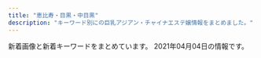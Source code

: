 ```yaml
---
title: "恵比寿・目黒・中目黒"
description: "キーワード別にの巨乳アジアン・チャイナエステ嬢情報をまとめました。"
---
```


新着画像と新着キーワードをまとめています。
2021年04月04日の情報です。

<DmmAffiliateIns />
<KeywordTable
  shops={
    [
    {
        "img_links": [
            "http://victoria.tyo.cm/images/s_staff.png",
            "http://victoria.tyo.cm/photos/sites/13/2020/01/2020012005552181.jpg",
            "http://victoria.tyo.cm/photos/sites/13/2018/12/2018122701570643.jpg",
            "http://victoria.tyo.cm/photos/sites/13/2020/01/2020012005552622.jpg",
            "http://victoria.tyo.cm/photos/sites/13/2019/07/2019070206503156.jpg",
            "http://victoria.tyo.cm/photos/sites/13/2020/02/202002030340133.jpg",
            "http://victoria.tyo.cm/photos/sites/13/2018/12/2018121502493953.jpg",
            "http://victoria.tyo.cm/photos/sites/13/2019/08/2019080607062415.jpg",
            "http://victoria.tyo.cm/photos/sites/13/2018/12/2018121502493814.jpg",
            "http://victoria.tyo.cm/photos/sites/13/2018/12/2018122904422525.jpg",
            "http://victoria.tyo.cm/photos/sites/13/2020/01/2020011104241542.jpg",
            "http://victoria.tyo.cm/photos/sites/13/2019/05/201905100639429.jpg",
            "http://victoria.tyo.cm/images/face.jpg",
            "http://victoria.tyo.cm/photos/sites/13/2019/01/2019012509505197.jpg",
            "http://victoria.tyo.cm/photos/sites/13/2019/02/2019022703022355.jpg",
            "http://victoria.tyo.cm/photos/sites/13/2021/02/2021021509575615.jpg",
            "http://victoria.tyo.cm/photos/sites/13/2019/12/2019120904521737.jpg",
            "http://victoria.tyo.cm/photos/sites/13/2019/04/2019040304024424.jpg",
            "http://victoria.tyo.cm/photos/sites/13/2019/01/2019010506292922.jpg",
            "http://victoria.tyo.cm/photos/sites/13/2019/02/2019021407162693.jpg",
            "http://victoria.tyo.cm/photos/sites/13/2019/04/2019041807165826.jpg",
            "http://victoria.tyo.cm/images/pick.jpg",
            "http://victoria.tyo.cm/photos/sites/13/2020/03/2020031904101259.jpg",
            "http://victoria.tyo.cm/photos/sites/13/2018/12/2018122701570616.jpg",
            "http://victoria.tyo.cm/images/room3.jpg",
            "http://victoria.tyo.cm/photos/sites/13/2020/01/2020011205500461.jpg",
            "http://victoria.tyo.cm/photos/sites/13/2019/01/2019012108071242.jpg",
            "http://victoria.tyo.cm/photos/sites/13/2019/10/2019100904083557.jpg",
            "http://victoria.tyo.cm/photos/sites/13/2019/12/2019120904521188.jpg",
            "http://victoria.tyo.cm/images/room2.jpg",
            "http://victoria.tyo.cm/photos/sites/13/2019/12/2019120406433710.jpg",
            "http://victoria.tyo.cm/photos/sites/13/2019/10/2019100904082968.jpg",
            "http://victoria.tyo.cm/photos/sites/13/2020/02/2020020104570910.jpg",
            "http://victoria.tyo.cm/photos/sites/13/2019/01/2019011103510521.jpg",
            "http://victoria.tyo.cm/images/room4.jpg",
            "http://victoria.tyo.cm/photos/sites/13/2019/12/2019120106181894.jpg",
            "http://victoria.tyo.cm/photos/sites/13/2019/10/2019101403232834.jpg",
            "http://victoria.tyo.cm/photos/sites/13/2019/01/2019010506293526.jpg",
            "http://victoria.tyo.cm/images/news.jpg",
            "http://victoria.tyo.cm/images/top.jpg",
            "http://victoria.tyo.cm/photos/sites/13/2018/12/2018121502493847.jpg",
            "http://victoria.tyo.cm/photos/sites/13/2019/02/2019021206543056.jpg",
            "http://victoria.tyo.cm/photos/sites/13/2018/12/2018121502493879.jpg",
            "http://victoria.tyo.cm/photos/sites/13/2019/01/2019012509534353.jpg",
            "http://victoria.tyo.cm/photos/sites/13/2018/12/2018122904411765.jpg",
            "http://victoria.tyo.cm/photos/sites/13/2019/06/2019061005275095.jpg",
            "http://victoria.tyo.cm/photos/sites/13/2020/02/2020021307433041.jpg",
            "http://victoria.tyo.cm/images/mobile.jpg",
            "https://www.a-side.com/ad/koko/include/banner/koko_125x125.png",
            "http://victoria.tyo.cm/photos/sites/13/2020/10/2020100803550565.jpg",
            "http://victoria.tyo.cm/images/room1.jpg"
        ],
        "url": "http://victoria.tyo.cm/",
        "station": "JR\u76ee\u9ed2\u99c5\u6771\u53e3",
        "name": "Victoria\u30fb\u30d3\u30af\u30c8\u30ea\u30a2",
        "keywords": {
            "F": 1,
            "82": 1,
            "C": 7,
            "86": 10,
            "83": 8,
            "87": 4,
            "G": 1,
            "93": 1,
            "85": 8,
            "89": 1,
            "E": 3,
            "D": 21
        }
    },
    {
        "keywords": {},
        "name": "RelaCute \u30ea\u30e9\u30ad\u30e5\u30fc\u30c8",
        "station": "JR\u76ee\u9ed2\u99c5\u6771\u53e3",
        "img_links": [],
        "url": "http://relacute.tyo.cm/"
    },
    {
        "url": "http://bimajo-massage.work/",
        "img_links": [
            "http://bimajo-massage.work/sp/img/p-7.jpg",
            "http://bimajo-massage.work/img/acc1.jpg",
            "http://bimajo-massage.work/img/bottom.png",
            "http://bimajo-massage.work/sp/img/acc1.jpg",
            "http://bimajo-massage.work/img/body-.png",
            "http://bimajo-massage.work/img/pic.png",
            "http://bimajo-massage.work/sp/img/cam.jpg",
            "http://bimajo-massage.work/img/st1.jpg",
            "http://bimajo-massage.work/img/xmas.png",
            "http://bimajo-massage.work/sp/img/p-5.jpg",
            "http://bimajo-massage.work/img/sta6.jpg",
            "http://bimajo-massage.work/sp/img/st6.jpg",
            "http://bimajo-massage.work/sp/img/t-t.jpg",
            "http://bimajo-massage.work/sp/img/st1.jpg",
            "http://bimajo-massage.work/sp/img/pic.jpg",
            "http://bimajo-massage.work/img/mo.png",
            "http://bimajo-massage.work/img/sta7.jpg",
            "http://bimajo-massage.work/sp/img/tel.jpg",
            "http://bimajo-massage.work/sp/img/t-s.jpg",
            "http://bimajo-massage.work/img/sta5.jpg",
            "http://bimajo-massage.work/sp/img/p-6.jpg",
            "http://bimajo-massage.work/sp/img/t-a.jpg",
            "http://bimajo-massage.work/img/sta1.jpg",
            "http://bimajo-massage.work/sp/img/pc.jpg",
            "http://bimajo-massage.work/img/st7.jpg",
            "http://bimajo-massage.work/sp/img/sys.jpg",
            "http://bimajo-massage.work/sp/img/time.jpg",
            "http://bimajo-massage.work/sp/img/acc2.jpg",
            "http://bimajo-massage.work/img/st6.jpg",
            "http://bimajo-massage.work/sp/img/info.jpg",
            "http://bimajo-massage.work/img/st5.jpg",
            "http://bimajo-massage.work/img/acc2.jpg",
            "http://bimajo-massage.work/sp/img/t-r.jpg",
            "http://bimajo-massage.work/sp/img/t-o.jpg",
            "http://bimajo-massage.work/sp/img/st7.jpg",
            "http://bimajo-massage.work/sp/img/add.jpg",
            "http://bimajo-massage.work/sp/img/st5.jpg",
            "http://bimajo-massage.work/sp/img/botton.jpg",
            "http://bimajo-massage.work/sp/img/tit.jpg"
        ],
        "name": "\u7f8e\u9b54\u5973",
        "station": "JR\u6075\u6bd4\u5bff\u99c5\u897f\u53e3",
        "keywords": {
            "D": 24,
            "C": 13,
            "85": 13,
            "87": 12,
            "88": 2,
            "E": 2,
            "86": 12
        }
    },
    {
        "station": "JR\u76ee\u9ed2\u99c5\u6771\u53e3",
        "name": "\u307f\u3086\u304d",
        "url": "http://iyashi-kokoro.info/",
        "img_links": [
            "http://iyashi-kokoro.info/i/img/st42.jpg",
            "http://iyashi-kokoro.info/img/st53.jpg",
            "http://iyashi-kokoro.info/i/img/st54.jpg",
            "http://iyashi-kokoro.info/i/img/st29.jpg",
            "http://iyashi-kokoro.info/i/img/r5.jpg",
            "http://iyashi-kokoro.info/i/img/st56.jpg",
            "http://iyashi-kokoro.info/i/img/s3.jpg",
            "http://iyashi-kokoro.info/i/img/s2.jpg",
            "http://iyashi-kokoro.info/i/img/s4.jpg",
            "http://iyashi-kokoro.info/i/img/st41.jpg",
            "http://iyashi-kokoro.info/i/img/st63.jpg",
            "http://iyashi-kokoro.info/img/st52.jpg",
            "http://iyashi-kokoro.info/i/img/r2.jpg",
            "http://iyashi-kokoro.info/img/s59.jpg",
            "http://iyashi-kokoro.info/img/st63.jpg",
            "http://iyashi-kokoro.info/img/st40.jpg",
            "http://iyashi-kokoro.info/img/st55.jpg",
            "http://iyashi-kokoro.info/img/st61.jpg",
            "http://iyashi-kokoro.info/i/img/st20.jpg",
            "http://iyashi-kokoro.info/img/st20.jpg",
            "http://iyashi-kokoro.info/img/st54.jpg",
            "http://iyashi-kokoro.info/img/st50.jpg",
            "http://iyashi-kokoro.info/img/st43.jpg",
            "http://iyashi-kokoro.info/i/img/s1.jpg",
            "http://iyashi-kokoro.info/img/s62.jpg",
            "http://iyashi-kokoro.info/i/img/st64.jpg",
            "http://iyashi-kokoro.info/img/st65.jpg",
            "http://iyashi-kokoro.info/img/s56.jpg",
            "http://iyashi-kokoro.info/i/img/st40.jpg",
            "http://iyashi-kokoro.info/i/img/st52.jpg",
            "http://iyashi-kokoro.info/img/s64.jpg",
            "http://iyashi-kokoro.info/img/st32.jpg",
            "http://iyashi-kokoro.info/i/img/st60.jpg",
            "http://iyashi-kokoro.info/i/img/st62.jpg",
            "http://iyashi-kokoro.info/img/st60.jpg",
            "http://iyashi-kokoro.info/img/s63.jpg",
            "http://iyashi-kokoro.info/i/img/st43.jpg",
            "http://iyashi-kokoro.info/i/img/r4.jpg",
            "http://iyashi-kokoro.info/img/s58.jpg",
            "http://iyashi-kokoro.info/img/st57.jpg",
            "http://iyashi-kokoro.info/i/img/st58.jpg",
            "http://iyashi-kokoro.info/img/st51.jpg",
            "http://iyashi-kokoro.info/img/st29.jpg",
            "http://iyashi-kokoro.info/img/s18.jpg",
            "http://iyashi-kokoro.info/img/cam.jpg",
            "http://iyashi-kokoro.info/img/fla.jpg",
            "http://iyashi-kokoro.info/img/st49.jpg",
            "http://iyashi-kokoro.info/img/st46.jpg",
            "http://iyashi-kokoro.info/i/img/st39.jpg",
            "http://iyashi-kokoro.info/img/s61.jpg",
            "http://iyashi-kokoro.info/i/img/r1.jpg",
            "http://iyashi-kokoro.info/i/img/st55.jpg",
            "http://iyashi-kokoro.info/img/st56.jpg",
            "http://iyashi-kokoro.info/img/st58.jpg",
            "http://iyashi-kokoro.info/i/img/r3.jpg",
            "http://iyashi-kokoro.info/img/s57.jpg",
            "http://iyashi-kokoro.info/img/st62.jpg",
            "http://iyashi-kokoro.info/img/s60.jpg",
            "http://iyashi-kokoro.info/img/s54.jpg",
            "http://iyashi-kokoro.info/i/img/st49.jpg",
            "http://iyashi-kokoro.info/i/img/st53.jpg",
            "http://iyashi-kokoro.info/i/img/st61.jpg",
            "http://iyashi-kokoro.info/img/st64.jpg",
            "http://iyashi-kokoro.info/img/mo.png",
            "http://iyashi-kokoro.info/img/st44.jpg",
            "http://iyashi-kokoro.info/i/img/st50.jpg",
            "http://iyashi-kokoro.info/img/s55.jpg",
            "http://iyashi-kokoro.info/img/s65.jpg",
            "http://iyashi-kokoro.info/i/img/st51.jpg",
            "http://iyashi-kokoro.info/i/img/r6.jpg",
            "http://iyashi-kokoro.info/img/st39.jpg",
            "http://iyashi-kokoro.info/img/st59.jpg",
            "http://iyashi-kokoro.info/i/img/st44.jpg",
            "http://iyashi-kokoro.info/img/st41.jpg",
            "http://iyashi-kokoro.info/img/botton.jpg",
            "http://iyashi-kokoro.info/i/img/st32.jpg",
            "http://iyashi-kokoro.info/i/img/st59.jpg",
            "http://iyashi-kokoro.info/img/st42.jpg",
            "http://iyashi-kokoro.info/i/img/st57.jpg",
            "http://iyashi-kokoro.info/i/img/st65.jpg"
        ],
        "keywords": {
            "E": 13,
            "88": 7,
            "87": 3,
            "85": 5,
            "D": 40,
            "86": 38,
            "C": 7
        }
    },
    {
        "station": "JR\u6075\u6bd4\u5bff\u99c5\u897f\u53e3",
        "url": "http://www.ourstarts.site/",
        "name": "\u30cb\u30e3\u30fc\u30cb\u30e3\u30fc",
        "keywords": {},
        "img_links": [
            "http://www.ourstarts.site/uploads/200729/1-200H9140K5J4.jpg",
            "http://www.ourstarts.site/templets/default/picture/head_tell.png",
            "http://www.ourstarts.site/uploads/180917/1-1P91G6122J28.jpg",
            "http://www.ourstarts.site/templets/default/picture/timg (1).png",
            "http://www.ourstarts.site/templets/default/picture/tel_contact.png",
            "http://www.ourstarts.site/uploads/allimg/200729/1-200H9141912.jpg",
            "http://www.ourstarts.site/uploads/allimg/200729/1-200H9141213.jpg",
            "http://www.ourstarts.site/templets/default/picture/news.png",
            "http://www.ourstarts.site/templets/default/picture/close.png",
            "http://www.ourstarts.site/uploads/200729/1-200H9140Q13E.jpg",
            "http://www.ourstarts.site/templets/default/images/t1.jpg",
            "http://www.ourstarts.site/templets/default/picture/foot_tel.png",
            "http://www.ourstarts.site/templets/default/images/t3.jpg",
            "http://www.ourstarts.site/uploads/200729/1-200H9141612609.jpg",
            "http://www.ourstarts.site/uploads/allimg/200729/1-200H9141229.jpg",
            "http://www.ourstarts.site/templets/default/images/t2.jpg",
            "http://www.ourstarts.site/templets/default/picture/staff.png",
            "http://www.ourstarts.site/templets/default/picture/right.png"
        ]
    },
    {
        "url": "http://with-you.tyo.cm",
        "station": "JR\u76ee\u9ed2\u99c5\u6771\u53e3",
        "img_links": [
            "http://with-you.tyo.cm/photos/sites/6/2020/03/2020032714573892.jpg",
            "http://with-you.tyo.cm/photos/sites/6/2019/12/2019121017051599.jpg",
            "http://with-you.tyo.cm/photos/sites/6/2019/11/2019112517121980.jpg",
            "http://with-you.tyo.cm/photos/sites/6/2019/02/2019021816145119.jpg",
            "http://with-you.tyo.cm/photos/sites/6/2019/02/2019021818395644.jpg",
            "http://with-you.tyo.cm/photos/sites/6/2019/11/2019112916080552.jpg",
            "http://with-you.tyo.cm/images/s_recuit.jpg",
            "http://with-you.tyo.cm/photos/sites/6/2019/11/2019110806175615.jpg",
            "http://with-you.tyo.cm/photos/sites/6/2019/12/2019121017051597.jpg",
            "http://with-you.tyo.cm/photos/sites/6/2019/02/2019021818404723.jpg",
            "http://with-you.tyo.cm/photos/sites/6/2020/06/2020061515324852.jpg",
            "http://with-you.tyo.cm/photos/sites/6/2019/12/2019121914290846.jpg",
            "http://with-you.tyo.cm/photos/sites/6/2019/11/2019111915264240.jpg",
            "http://with-you.tyo.cm/images/s_news.jpg",
            "http://with-you.tyo.cm/images/s_link.jpg",
            "http://with-you.tyo.cm/photos/sites/6/2020/06/2020061515330329.jpg",
            "http://with-you.tyo.cm/photos/sites/6/2019/06/2019060510455732.jpg",
            "http://with-you.tyo.cm/photos/sites/6/2019/11/2019112916075813.jpg",
            "http://with-you.tyo.cm/photos/sites/6/2019/10/2019102716505281.jpg",
            "http://with-you.tyo.cm/photos/sites/6/2019/12/2019121914290210.jpg",
            "http://with-you.tyo.cm/photos/sites/6/2019/03/2019030615474648.jpg",
            "http://with-you.tyo.cm/photos/sites/6/2019/11/2019111915264046.jpg",
            "http://with-you.tyo.cm/photos/sites/6/2019/11/2019112214502832.jpg",
            "http://with-you.tyo.cm/photos/sites/6/2019/11/2019110108001772.jpg",
            "http://with-you.tyo.cm/photos/sites/6/2019/11/2019110107572662.jpg",
            "http://with-you.tyo.cm/photos/sites/6/2020/03/2020032714542799.jpg",
            "http://with-you.tyo.cm/photos/sites/6/2019/11/2019112916075124.jpg",
            "http://with-you.tyo.cm/photos/sites/6/2019/10/2019102716505124.jpg",
            "http://with-you.tyo.cm/images/top.png",
            "http://with-you.tyo.cm/photos/sites/6/2019/11/2019110108002447.jpg",
            "http://with-you.tyo.cm/photos/sites/6/2019/11/2019110107573374.jpg",
            "http://with-you.tyo.cm/photos/sites/6/2019/11/2019112517122617.jpg",
            "http://with-you.tyo.cm/images/s_staff.jpg",
            "http://with-you.tyo.cm/photos/sites/6/2020/09/2020092511214697.jpg",
            "http://with-you.tyo.cm/images/s_pick.jpg",
            "http://with-you.tyo.cm/photos/sites/6/2019/11/2019110606012817.jpg",
            "http://with-you.tyo.cm/photos/sites/6/2019/11/2019112214503286.jpg",
            "http://with-you.tyo.cm/photos/sites/6/2019/02/2019021816155116.jpg",
            "http://with-you.tyo.cm/photos/sites/6/2021/02/2021022216380216.jpg",
            "http://with-you.tyo.cm/photos/sites/6/2019/11/2019110806175734.jpg"
        ],
        "name": "With you\u30fb\u30a6\u30a3\u30ba\u30e6\u30fc",
        "keywords": {
            "C": 35,
            "D": 19
        }
    },
    {
        "url": "http://kintsuki.este88.com/",
        "name": "\u91d1\u306e\u6708",
        "keywords": {},
        "station": "JR\u76ee\u9ed2\u99c5\u6771\u53e3",
        "img_links": [
            "http://kintsuki.este88.com/gals/kaori1.jpg",
            "http://kintsuki.este88.com/gals/momo1.jpg",
            "http://kintsuki.este88.com/gals/yuyu1.jpg",
            "http://kintsuki.este88.com/gals/koyuki1.jpg",
            "http://kintsuki.este88.com/gals/rei1.jpg",
            "http://kintsuki.este88.com/images/r01.jpg",
            "http://kintsuki.este88.com/images/r02.jpg",
            "http://kintsuki.este88.com/images/ph1.jpg",
            "http://kintsuki.este88.com/gals/kana1.jpg",
            "http://kintsuki.este88.com/gals/kixyoko1.jpg",
            "http://kintsuki.este88.com/images/r04.jpg",
            "http://kintsuki.este88.com/gals/mika1.jpg",
            "http://kintsuki.este88.com/gals/rina1.jpg"
        ]
    },
    {
        "url": "http://angel.jpn.cm/",
        "keywords": {
            "90": 1,
            "84": 3,
            "87": 2,
            "D": 27,
            "86": 8,
            "C": 41,
            "E": 4,
            "89": 2,
            "88": 4,
            "85": 6
        },
        "station": "JR\u76ee\u9ed2\u99c5\u6771\u53e3",
        "name": "Angel-\u30a8\u30f3\u30b8\u30a7\u30eb-",
        "img_links": [
            "http://angel.jpn.cm/photos/sites/3/2016/10/staff01a.jpg",
            "http://angel.jpn.cm/images/room7.jpg",
            "http://angel.jpn.cm/photos/sites/3/2016/08/staff2.jpg",
            "http://angel.jpn.cm/photos/sites/3/2017/11/2017112010234266.jpg",
            "http://angel.jpn.cm/photos/sites/3/2017/12/201712270537317.jpg",
            "http://angel.jpn.cm/photos/sites/3/2019/10/2019100910242499.jpg",
            "http://angel.jpn.cm/photos/sites/3/2016/08/staff39.jpg",
            "http://angel.jpn.cm/images/girl-z1.jpg",
            "http://angel.jpn.cm/photos/sites/3/2016/08/staff11.jpg",
            "http://angel.jpn.cm/photos/sites/3/2019/12/2019122718552413.jpg",
            "http://angel.jpn.cm/photos/sites/3/2017/03/2.jpg",
            "http://angel.jpn.cm/photos/sites/3/2020/06/2020061515170635.jpg",
            "http://angel.jpn.cm/images/nbj3.jpg",
            "http://angel.jpn.cm/photos/sites/3/2016/08/staff14a.jpg",
            "http://angel.jpn.cm/photos/sites/3/2016/10/staff41.jpg",
            "http://angel.jpn.cm/photos/sites/3/2016/08/staff3.jpg",
            "http://angel.jpn.cm/photos/sites/3/2020/09/2020092511154515.jpg",
            "http://angel.jpn.cm/photos/sites/3/2016/08/staff37.jpg",
            "http://angel.jpn.cm/photos/sites/3/2016/09/staff40a.jpg",
            "http://angel.jpn.cm/photos/sites/3/2016/08/staff22.jpg",
            "http://angel.jpn.cm/images/girl-z2.jpg",
            "http://angel.jpn.cm/photos/sites/3/2017/11/201711280608539.jpg",
            "http://angel.jpn.cm/photos/sites/3/2016/08/staff28.jpg",
            "http://angel.jpn.cm/images/room1.jpg",
            "http://angel.jpn.cm/photos/sites/3/2016/08/staff4.jpg",
            "http://angel.jpn.cm/photos/sites/3/2018/06/2018062105525655.jpg",
            "http://angel.jpn.cm/images/mobile.jpg",
            "http://angel.jpn.cm/images/top02.jpg",
            "http://angel.jpn.cm/photos/sites/3/2016/08/staff35.jpg",
            "http://angel.jpn.cm/photos/sites/3/2019/12/2019122718552430.jpg",
            "http://angel.jpn.cm/photos/sites/3/2016/08/staff29.jpg",
            "http://angel.jpn.cm/photos/sites/3/2021/02/2021022516024747.jpg",
            "http://angel.jpn.cm/photos/sites/3/2016/08/staff21.jpg",
            "http://cdn.dino-es.com/images/logo/150x40DinoEs.png",
            "http://angel.jpn.cm/images/room6.jpg",
            "http://angel.jpn.cm/photos/sites/3/2017/04/1.jpg",
            "http://angel.jpn.cm/photos/sites/3/2019/06/201906051042276.jpg",
            "http://angel.jpn.cm/photos/sites/3/2016/08/staff14.jpg",
            "http://angel.jpn.cm/photos/sites/3/2016/08/staff8.jpg",
            "http://angel.jpn.cm/photos/sites/3/2018/09/2018091001155585.jpg",
            "http://angel.jpn.cm/photos/sites/3/2016/09/staff40.jpg",
            "http://angel.jpn.cm/photos/sites/3/2019/06/2019060510404179.jpg",
            "http://angel.jpn.cm/photos/sites/3/2016/08/staff7a.jpg",
            "http://angel.jpn.cm/photos/sites/3/2016/08/staff38.jpg",
            "http://angel.jpn.cm/images/s_link.png",
            "http://angel.jpn.cm/images/info.jpg",
            "http://angel.jpn.cm/photos/sites/3/2017/05/8.jpg",
            "http://angel.jpn.cm/images/room4.jpg",
            "http://angel.jpn.cm/photos/sites/3/2016/08/staff5.jpg",
            "http://angel.jpn.cm/photos/sites/3/2019/07/2019071213431954.jpg",
            "http://angel.jpn.cm/photos/sites/3/2016/08/staff22a.jpg",
            "http://angel.jpn.cm/photos/sites/3/2016/08/staff25.jpg",
            "http://angel.jpn.cm/images/s_mobile.png",
            "http://angel.jpn.cm/photos/sites/3/2016/08/staff21a.jpg",
            "http://angel.jpn.cm/photos/sites/3/2019/11/201911181407260.jpg",
            "http://angel.jpn.cm/photos/sites/3/2016/08/staff3a.jpg",
            "http://angel.jpn.cm/photos/sites/3/2016/08/staff2a.jpg",
            "http://angel.jpn.cm/photos/sites/3/2018/06/2018061505064271.jpg",
            "http://angel.jpn.cm/photos/sites/3/2016/08/staff5a.jpg",
            "http://angel.jpn.cm/images/room3.jpg",
            "http://angel.jpn.cm/photos/sites/3/2017/01/1.jpg",
            "http://angel.jpn.cm/photos/sites/3/2021/02/2021021714005240.jpg",
            "http://angel.jpn.cm/photos/sites/3/2016/09/72670992207769698.jpg",
            "http://angel.jpn.cm/photos/sites/3/2016/08/staff7.jpg",
            "http://angel.jpn.cm/images/s_pick.png",
            "http://angel.jpn.cm/images/top01.jpg",
            "http://angel.jpn.cm/photos/sites/3/2019/12/2019122718552333.jpg",
            "http://angel.jpn.cm/photos/sites/3/2018/06/2018061601280885.jpg",
            "http://angel.jpn.cm/photos/sites/3/2016/08/staff24.jpg",
            "http://angel.jpn.cm/photos/sites/3/2016/08/staff25a.jpg",
            "http://angel.jpn.cm/photos/sites/3/2016/08/staff36g.jpg",
            "http://angel.jpn.cm/photos/sites/3/2018/06/2018061505064251.jpg",
            "http://angel.jpn.cm/photos/sites/3/2016/10/staff01.jpg",
            "http://angel.jpn.cm/photos/sites/3/2016/08/staff29a.jpg",
            "http://angel.jpn.cm/images/s_staff.png",
            "http://angel.jpn.cm/images/room5.jpg",
            "http://angel.jpn.cm/photos/sites/3/2019/07/2019071016030711.jpg",
            "http://angel.jpn.cm/photos/sites/3/2019/11/2019111814073465.jpg",
            "http://angel.jpn.cm/photos/sites/3/2016/08/staff8a.jpg",
            "http://angel.jpn.cm/photos/sites/3/2018/11/201811011331167.jpg",
            "http://angel.jpn.cm/photos/sites/3/2016/08/staff23.jpg",
            "http://angel.jpn.cm/photos/sites/3/2016/08/staff28a.jpg",
            "http://angel.jpn.cm/images/s_news.png",
            "http://angel.jpn.cm/images/room2.jpg"
        ]
    },
    {
        "keywords": {
            "C": 45,
            "83": 7,
            "88": 9,
            "86": 28,
            "E": 27,
            "85": 28,
            "D": 75,
            "87": 31,
            "84": 3
        },
        "station": "\u4e2d\u76ee\u9ed2\u99c5\u5357\u6539\u672d\u897f\u53e3",
        "img_links": [
            "http://kaizokusen.jpn.mn/photos/sites/31/2019/06/2019060402255852.jpg",
            "http://kaizokusen.jpn.mn/photos/sites/31/2019/05/2019051702252726.jpg",
            "http://kaizokusen.jpn.mn/photos/sites/31/2019/06/2019060402255271.jpg",
            "http://kaizokusen.jpn.mn/photos/sites/31/2019/11/2019112102290816.jpg",
            "http://kaizokusen.jpn.mn/photos/sites/31/2019/03/2019032710574970.jpg",
            "http://kaizokusen.jpn.mn/images/end.png",
            "http://kaizokusen.jpn.mn/photos/sites/31/2020/06/2020061302013959.jpg",
            "http://kaizokusen.jpn.mn/images/s_news.jpg",
            "http://kaizokusen.jpn.mn/photos/sites/31/2020/03/2020030801205388.jpg",
            "http://kaizokusen.jpn.mn/photos/sites/31/2019/12/201912200917482.jpg",
            "http://kaizokusen.jpn.mn/images/s_contact.jpg",
            "http://kaizokusen.jpn.mn/images/news_bj1.jpg",
            "http://kaizokusen.jpn.mn/photos/sites/31/2019/11/2019111410352979.jpg",
            "http://kaizokusen.jpn.mn/photos/sites/31/2018/12/2018122706404758.jpg",
            "http://kaizokusen.jpn.mn/photos/sites/31/2020/12/2020120801390122.jpg",
            "http://kaizokusen.jpn.mn/photos/sites/31/2020/06/2020062208015349.jpg",
            "http://kaizokusen.jpn.mn/photos/sites/31/2019/12/2019121904244431.jpg",
            "http://kaizokusen.jpn.mn/photos/sites/31/2020/06/2020060409294464.jpg",
            "http://kaizokusen.jpn.mn/photos/sites/31/2019/09/2019092905302643.jpg",
            "http://kaizokusen.jpn.mn/photos/sites/31/2020/02/2020022107354732.jpg",
            "http://kaizokusen.jpn.mn/photos/sites/31/2019/12/2019122806012497.jpg",
            "http://kaizokusen.jpn.mn/images/s_staff.png",
            "http://kaizokusen.jpn.mn/images/news_bj3.jpg",
            "http://kaizokusen.jpn.mn/images/mobile.jpg",
            "http://kaizokusen.jpn.mn/photos/sites/31/2019/06/2019061406003081.jpg",
            "http://kaizokusen.jpn.mn/photos/sites/31/2020/03/2020031402334084.jpg",
            "http://kaizokusen.jpn.mn/photos/sites/31/2019/01/2019012803255272.jpg",
            "http://kaizokusen.jpn.mn/photos/sites/31/2020/11/2020112103070699.jpg",
            "http://kaizokusen.jpn.mn/photos/sites/31/2019/01/2019010309225534.jpg",
            "http://kaizokusen.jpn.mn/photos/sites/31/2019/03/2019032601332117.jpg",
            "http://kaizokusen.jpn.mn/photos/sites/31/2020/02/202002070127147.jpg",
            "http://kaizokusen.jpn.mn/images/s_pick.png",
            "http://kaizokusen.jpn.mn/photos/sites/31/2020/08/2020080301195061.jpg",
            "http://kaizokusen.jpn.mn/images/headline.jpg",
            "http://kaizokusen.jpn.mn/photos/sites/31/2021/03/202103220145503.jpg",
            "http://kaizokusen.jpn.mn/photos/sites/31/2020/05/2020051510144982.jpg",
            "http://kaizokusen.jpn.mn/photos/sites/31/2019/01/201901130238317.jpg",
            "http://kaizokusen.jpn.mn/photos/sites/31/2020/04/2020042207290081.jpg",
            "http://kaizokusen.jpn.mn/photos/sites/31/2020/01/2020010602051995.jpg",
            "http://kaizokusen.jpn.mn/photos/sites/31/2020/08/2020082411195272.jpg",
            "http://kaizokusen.jpn.mn/photos/sites/31/2019/11/2019111401215721.jpg",
            "http://kaizokusen.jpn.mn/photos/sites/31/2019/09/2019091102140786.jpg",
            "http://kaizokusen.jpn.mn/images/news03.jpg",
            "http://kaizokusen.jpn.mn/images/top.jpg",
            "http://kaizokusen.jpn.mn/images/news04.jpg",
            "http://kaizokusen.jpn.mn/photos/sites/31/2020/01/2020011609085443.jpg",
            "http://kaizokusen.jpn.mn/photos/sites/31/2019/02/2019021410470448.jpg",
            "http://kaizokusen.jpn.mn/photos/sites/31/2018/12/2018121710580889.jpg",
            "http://kaizokusen.jpn.mn/photos/sites/31/2020/06/2020061305220545.jpg",
            "http://kaizokusen.jpn.mn/photos/sites/31/2019/04/2019040301572848.jpg",
            "http://kaizokusen.jpn.mn/images/s_link.png",
            "http://kaizokusen.jpn.mn/photos/sites/31/2019/02/2019022801560094.jpg",
            "http://kaizokusen.jpn.mn/photos/sites/31/2018/07/2018070912312985.jpg"
        ],
        "url": "http://kaizokusen.jpn.mn/",
        "name": "\u6d77\u8cca\u8239"
    },
    {
        "url": "http://nakamegurofun.com/",
        "station": "\u4e2d\u76ee\u9ed2\u99c5\u897f\u53e3",
        "keywords": {
            "D": 5,
            "87": 4,
            "88": 1,
            "C": 1,
            "85": 1
        },
        "name": "Flower \uff5e\u30d5\u30e9\u30ef\u30fc\uff5e",
        "img_links": [
            "http://nakamegurofun.com/images/shop/shop02.jpg",
            "http://nakamegurofun.com/files/0024f22.jpg",
            "http://nakamegurofun.com/files/007-030964.jpg",
            "http://nakamegurofun.com/images/zi_staff.png",
            "http://nakamegurofun.com/files/002-020964.jpg",
            "http://nakamegurofun.com/files/005-030964.jpg",
            "http://nakamegurofun.com/images/shop/shop01.jpg",
            "http://nakamegurofun.com/files/0034f22.jpg",
            "http://nakamegurofun.com/images/main_bottom.png",
            "http://nakamegurofun.com/files/008-020964.jpg",
            "http://nakamegurofun.com/images/main_top.png",
            "http://nakamegurofun.com/files/0030964.jpg",
            "http://nakamegurofun.com/files/0020964.jpg",
            "http://nakamegurofun.com/files/0070964.jpg",
            "http://nakamegurofun.com/files/007fa9d.jpg",
            "http://nakamegurofun.com/images/tel.png",
            "http://nakamegurofun.com/images/s5.jpg",
            "http://nakamegurofun.com/images/xian.png",
            "http://nakamegurofun.com/files/005-020964.jpg",
            "http://nakamegurofun.com/files/0074f22.jpg",
            "http://nakamegurofun.com/files/0084f22.jpg",
            "http://nakamegurofun.com/files/008fa9d.jpg",
            "http://nakamegurofun.com/files/006fa9d.jpg",
            "http://nakamegurofun.com/images/shop/shop03.jpg",
            "http://nakamegurofun.com/images/s4.jpg",
            "http://nakamegurofun.com/files/007-020964.jpg",
            "http://nakamegurofun.com/images/s1.jpg",
            "http://nakamegurofun.com/files/0080964.jpg",
            "http://nakamegurofun.com/files/002fa9d.jpg",
            "http://nakamegurofun.com/files/0054f22.jpg",
            "http://nakamegurofun.com/files/0060964.jpg",
            "http://nakamegurofun.com/images/infotiao1.jpg",
            "http://nakamegurofun.com/files/0064f22.jpg",
            "http://nakamegurofun.com/files/008-030964.jpg",
            "http://nakamegurofun.com/files/003-020964.jpg",
            "http://nakamegurofun.com/files/002-030964.jpg",
            "http://nakamegurofun.com/files/005fa9d.jpg",
            "http://nakamegurofun.com/images/s3.jpg",
            "http://nakamegurofun.com/images/shop/shop04.jpg",
            "http://nakamegurofun.com/files/006-030964.jpg",
            "http://nakamegurofun.com/files/003-030964.jpg",
            "http://nakamegurofun.com/files/003fa9d.jpg",
            "http://nakamegurofun.com/images/s2.jpg",
            "http://nakamegurofun.com/images/zi_massage.png",
            "http://nakamegurofun.com/files/006-020964.jpg",
            "http://nakamegurofun.com/files/0050964.jpg",
            "http://nakamegurofun.com/images/service91a6.png"
        ]
    },
    {
        "img_links": [
            "http://hi-msg.com/tonton/images/qr.jpg",
            "http://hi-msg.com/tonton/images/staff_images/st3.jpg",
            "http://hi-msg.com/tonton/images/r2.jpg",
            "http://hi-msg.com/tonton/images/slider/slide3s.png",
            "http://hi-msg.com/tonton/images/staff_images/st1.jpg",
            "http://hi-msg.com/tonton/images/an_4_01.jpg",
            "http://hi-msg.com/tonton/images/an_3_02.jpg",
            "http://hi-msg.com/tonton/images/an_3_01.jpg",
            "http://hi-msg.com/tonton/images/index_01.jpg",
            "http://hi-msg.com/tonton/images/staff_images/st2.jpg",
            "http://hi-msg.com/tonton/images/an_6_02.jpg",
            "http://hi-msg.com/tonton/images/eve1.png",
            "http://hi-msg.com/tonton/images/an_5_02.jpg",
            "http://hi-msg.com/tonton/images/slider/slide2.png",
            "http://hi-msg.com/tonton/images/index-2.jpg",
            "http://hi-msg.com/tonton/images/an_4_02.jpg",
            "http://hi-msg.com/tonton/images/staff_images/st4.jpg",
            "http://hi-msg.com/tonton/images/an_5_01.jpg",
            "http://hi-msg.com/tonton/images/staff_images/st5.jpg",
            "http://hi-msg.com/tonton/images/index-1.jpg",
            "http://hi-msg.com/tonton/images/slider/slide1s.png",
            "http://hi-msg.com/tonton/images/an_2_01.jpg",
            "http://hi-msg.com/tonton/images/an_1_02.jpg",
            "http://hi-msg.com/tonton/images/r4.jpg",
            "http://hi-msg.com/tonton/images/an_2_02.jpg",
            "http://hi-msg.com/tonton/images/an_1_01.jpg",
            "http://hi-msg.com/tonton/images/fbb.jpg",
            "http://hi-msg.com/tonton/images/r1.jpg",
            "http://hi-msg.com/tonton/images/slider/slide1.png",
            "http://hi-msg.com/tonton/images/slider/slide3.png",
            "http://hi-msg.com/tonton/images/slider/slide2s.png",
            "http://hi-msg.com/tonton/images/sys1.jpg",
            "http://hi-msg.com/tonton/images/staff_images/sl.png",
            "http://hi-msg.com/tonton/images/r3.jpg",
            "http://hi-msg.com/tonton/images/an_6_01.jpg"
        ],
        "name": "\u30c8\u30f3\u30c8\u30f3",
        "station": "JR\u6075\u6bd4\u5bff\u99c5\u897f\u53e3",
        "keywords": {
            "D": 19,
            "E": 5,
            "86": 17,
            "83": 7,
            "85": 7,
            "C": 7
        },
        "url": "http://hi-msg.com/tonton/"
    },
    {
        "keywords": {
            "C": 4,
            "84": 1,
            "83": 2,
            "86": 11,
            "87": 6,
            "E": 3,
            "D": 25,
            "F": 1,
            "88": 4,
            "85": 8
        },
        "img_links": [
            "http://onlyone.tyo.cm/photos/sites/5/2019/01/2019011814353078.jpg",
            "http://onlyone.tyo.cm/photos/sites/5/2020/01/2020011413500417.jpg",
            "http://onlyone.tyo.cm/photos/sites/5/2018/08/2018082407542866.jpg",
            "http://onlyone.tyo.cm/photos/sites/5/2018/08/2018080308152252.jpg",
            "http://onlyone.tyo.cm/images/room2.jpg",
            "http://onlyone.tyo.cm/photos/sites/5/2018/06/2018062904050630.jpg",
            "http://onlyone.tyo.cm/photos/sites/5/2019/02/2019022310334774.jpg",
            "http://onlyone.tyo.cm/photos/sites/5/2018/11/2018112110301745.jpg",
            "http://onlyone.tyo.cm/photos/sites/5/2019/11/2019110105152849.jpg",
            "http://onlyone.tyo.cm/photos/sites/5/2019/03/2019030418403098.jpg",
            "http://onlyone.tyo.cm/photos/sites/5/2019/11/2019110105153240.jpg",
            "http://onlyone.tyo.cm/photos/sites/5/2018/10/201810181432433.jpg",
            "http://onlyone.tyo.cm/images/room1.jpg",
            "http://onlyone.tyo.cm/photos/sites/5/2020/03/2020031716151746.jpg",
            "http://onlyone.tyo.cm/photos/sites/5/2019/02/2019022310345266.jpg",
            "http://onlyone.tyo.cm/photos/sites/5/2020/09/2020092510523723.jpg",
            "http://onlyone.tyo.cm/photos/sites/5/2020/09/2020092510523998.jpg",
            "http://onlyone.tyo.cm/photos/sites/5/2019/08/2019082610481667.jpg",
            "http://onlyone.tyo.cm/photos/sites/5/2018/09/2018092710191274.jpg",
            "http://onlyone.tyo.cm/photos/sites/5/2019/06/2019060510472559.jpg",
            "http://onlyone.tyo.cm/photos/sites/5/2021/03/2021030316101022.jpg",
            "http://onlyone.tyo.cm/photos/sites/5/2020/06/2020060815500896.jpg",
            "http://onlyone.tyo.cm/photos/sites/5/2019/11/2019112117013754.jpg",
            "http://onlyone.tyo.cm/images/top.png",
            "http://onlyone.tyo.cm/images/line.jpg",
            "http://onlyone.tyo.cm/photos/sites/5/2020/09/2020090210405221.jpg",
            "http://onlyone.tyo.cm/photos/sites/5/2020/02/2020022610121615.jpg",
            "http://onlyone.tyo.cm/images/acc3.jpg",
            "http://onlyone.tyo.cm/photos/sites/5/2021/02/202102201049167.jpg",
            "http://onlyone.tyo.cm/photos/sites/5/2019/06/2019060510384975.jpg",
            "http://onlyone.tyo.cm/images/s_link.png",
            "http://onlyone.tyo.cm/images/acc1.jpg",
            "http://onlyone.tyo.cm/photos/sites/5/2018/11/2018110713255310.jpg",
            "http://onlyone.tyo.cm/photos/sites/5/2020/09/2020092510524025.jpg",
            "http://onlyone.tyo.cm/images/acc2.jpg",
            "http://onlyone.tyo.cm/photos/sites/5/2020/09/2020092218541894.jpg",
            "http://onlyone.tyo.cm/photos/sites/5/2020/09/2020092617301564.jpg",
            "http://onlyone.tyo.cm/photos/sites/5/2021/02/2021022216501749.jpg",
            "http://onlyone.tyo.cm/photos/sites/5/2019/05/2019050915292562.jpg",
            "http://onlyone.tyo.cm/photos/sites/5/2018/03/2018031607430562.jpg",
            "http://onlyone.tyo.cm/photos/sites/5/2020/01/2020011412572423.jpg",
            "http://onlyone.tyo.cm/photos/sites/5/2021/02/2021021810240848.jpg",
            "http://onlyone.tyo.cm/images/s_staff.png",
            "http://onlyone.tyo.cm/images/new.jpg",
            "http://onlyone.tyo.cm/photos/sites/5/2019/07/2019070711031982.jpg",
            "http://onlyone.tyo.cm/photos/sites/5/2020/05/2020051419324761.jpg",
            "http://onlyone.tyo.cm/photos/sites/5/2021/03/2021030316101626.jpg",
            "http://onlyone.tyo.cm/photos/sites/5/2020/07/2020070217061815.jpg",
            "http://onlyone.tyo.cm/photos/sites/5/2019/07/2019070616424775.jpg",
            "http://onlyone.tyo.cm/photos/sites/5/2021/02/2021022515094363.jpg",
            "http://onlyone.tyo.cm/photos/sites/5/2017/11/2017112708111797.jpg",
            "http://onlyone.tyo.cm/photos/sites/5/2020/07/2020070215334437.jpg",
            "http://onlyone.tyo.cm/photos/sites/5/2019/01/2019013017371133.jpg",
            "http://onlyone.tyo.cm/photos/sites/5/2019/07/201907171609201.jpg",
            "http://onlyone.tyo.cm/photos/sites/5/2019/07/2019071716092046.jpg",
            "http://onlyone.tyo.cm/images/room3.jpg",
            "http://onlyone.tyo.cm/images/room4.jpg",
            "http://onlyone.tyo.cm/photos/sites/5/2020/01/2020011413501066.jpg",
            "http://onlyone.tyo.cm/images/acc4.jpg",
            "http://onlyone.tyo.cm/photos/sites/5/2019/12/2019121715483135.jpg",
            "http://onlyone.tyo.cm/photos/sites/5/2019/12/2019120510353312.jpg",
            "http://onlyone.tyo.cm/photos/sites/5/2021/02/202102181024101.jpg",
            "http://onlyone.tyo.cm/photos/sites/5/2019/05/2019052911352557.jpg",
            "http://onlyone.tyo.cm/photos/sites/5/2018/07/2018071709241386.jpg",
            "http://onlyone.tyo.cm/photos/sites/5/2019/08/2019080815010066.jpg"
        ],
        "station": "JR\u76ee\u9ed2\u99c5\u897f\u53e3",
        "name": "OnlyOne",
        "url": "http://onlyone.tyo.cm/"
    },
    {
        "name": "\u7652\u3057\u5bb6",
        "keywords": {
            "C": 14,
            "86": 2,
            "85": 2,
            "D": 6,
            "87": 4
        },
        "station": "\u897f\u5c0f\u5c71\u99c5",
        "url": "http://www.oasis.esjoho.com/",
        "img_links": [
            "http://www.oasis.esjoho.com/files/004-02.jpg",
            "http://www.oasis.esjoho.com/files/002.jpg",
            "http://www.oasis.esjoho.com/files/004.jpg",
            "http://www.oasis.esjoho.com/img/ttl_info.png",
            "http://www.oasis.esjoho.com/img/ttl_news.png",
            "http://www.oasis.esjoho.com/img/btn_side_mobile.jpg",
            "http://www.oasis.esjoho.com/files/001.jpg",
            "http://www.oasis.esjoho.com/img/goback.jpg",
            "http://www.oasis.esjoho.com/files/001-02.jpg",
            "http://www.oasis.esjoho.com/img/pickup.jpg",
            "http://www.oasis.esjoho.com/files/002-02.jpg",
            "http://www.oasis.esjoho.com/img/btn_blog.png",
            "http://www.oasis.esjoho.com/img/tel.png",
            "http://www.oasis.esjoho.com/files/005-02.jpg",
            "http://www.oasis.esjoho.com/files/005.jpg"
        ]
    },
    {
        "img_links": [
            "http://fiji-resort.ests.jp/images/access03.jpg",
            "http://fiji-resort.ests.jp/photos/sites/30/2018/11/2018110510493422.jpg",
            "http://fiji-resort.ests.jp/images/end.png",
            "http://fiji-resort.ests.jp/images/access05.jpg",
            "http://fiji-resort.ests.jp/photos/sites/30/2019/11/2019110909384037.jpg",
            "http://fiji-resort.ests.jp/images/access02.jpg",
            "http://fiji-resort.ests.jp/photos/sites/30/2019/06/2019061411123068.jpg",
            "http://fiji-resort.ests.jp/images/access01.jpg",
            "http://fiji-resort.ests.jp/photos/sites/30/2018/11/2018110510493920.jpg",
            "http://fiji-resort.ests.jp/photos/sites/30/2020/02/2020022116402274.jpg",
            "http://fiji-resort.ests.jp/images/topics_bj3.png",
            "http://fiji-resort.ests.jp/photos/sites/30/2019/05/2019050215480292.jpg",
            "http://fiji-resort.ests.jp/photos/sites/30/2018/09/2018091301234543.jpg",
            "http://fiji-resort.ests.jp/photos/sites/30/2019/12/2019121110440091.jpg",
            "http://fiji-resort.ests.jp/photos/sites/30/2018/06/2018061511340989.jpg",
            "http://fiji-resort.ests.jp/images/access06.jpg",
            "http://fiji-resort.ests.jp/images/access04.jpg",
            "http://fiji-resort.ests.jp/images/top.png",
            "http://fiji-resort.ests.jp/photos/sites/30/2019/05/2019050215480138.jpg",
            "http://fiji-resort.ests.jp/photos/sites/30/2019/05/2019050215480157.jpg",
            "http://fiji-resort.ests.jp/images/line.png",
            "http://fiji-resort.ests.jp/photos/sites/30/2019/06/2019060610451514.jpg",
            "http://fiji-resort.ests.jp/images/s_link.png",
            "http://fiji-resort.ests.jp/photos/sites/30/2019/04/2019042017525677.jpg",
            "http://fiji-resort.ests.jp/images/s_topics.png",
            "http://fiji-resort.ests.jp/photos/sites/30/2019/09/2019092914334514.jpg",
            "http://fiji-resort.ests.jp/photos/sites/30/2019/03/2019031518525662.jpg",
            "http://fiji-resort.ests.jp/photos/sites/30/2018/09/2018091916161390.jpg",
            "http://fiji-resort.ests.jp/images/mobile.png",
            "http://fiji-resort.ests.jp/images/s_staff.png",
            "http://fiji-resort.ests.jp/photos/sites/30/2019/03/2019033011081995.jpg",
            "http://fiji-resort.ests.jp/photos/sites/30/2019/03/2019033011105316.jpg"
        ],
        "name": "\u30d5\u30a3\u30b8\u30fc\u30ea\u30be\u30fc\u30c8",
        "keywords": {
            "D": 141,
            "82": 18,
            "C": 138,
            "83": 39,
            "E": 57,
            "85": 123,
            "87": 78,
            "89": 18,
            "86": 60
        },
        "station": "\u4e2d\u76ee\u9ed2\u99c5\u897f\u53e3",
        "url": "http://fiji-resort.ests.jp/"
    },
    {
        "name": "\u3072\u307e\u308f\u308a",
        "keywords": {},
        "img_links": [
            "http://www.himawari-aroma.xyz/images/staff/3/mayu.png",
            "http://www.himawari-aroma.xyz/images/13.png",
            "http://www.himawari-aroma.xyz/images/shop/1.png",
            "http://www.himawari-aroma.xyz/images/shop/4/1.jpg",
            "http://www.himawari-aroma.xyz/images/sys.jpg",
            "http://www.himawari-aroma.xyz/images/staff/3/ami.png",
            "http://www.himawari-aroma.xyz/images/shop/4/2.jpg",
            "http://www.himawari-aroma.xyz/images/psd/off.jpg"
        ],
        "station": "JR\u6075\u6bd4\u5bff\u99c5\u897f\u53e3",
        "url": "http://www.himawari-aroma.xyz/"
    },
    {
        "name": "\u30d0\u30d9\u30eb",
        "station": "JR\u76ee\u9ed2\u99c5\u6771\u53e3",
        "url": "https://meguro-babel.com/",
        "keywords": {},
        "img_links": [
            "https://meguro-babel.com/girl/21.jpg",
            "https://meguro-babel.com/images/room/photo04.jpg",
            "https://meguro-babel.com/images/room/photo02.jpg",
            "https://meguro-babel.com/images/room/photo01.jpg",
            "https://meguro-babel.com/girl/5.jpg",
            "https://meguro-babel.com/girl/7.jpg",
            "https://meguro-babel.com/girl/9.jpg",
            "https://meguro-babel.com/girl/1.jpg",
            "https://meguro-babel.com/images/topimg4.jpg",
            "https://meguro-babel.com/images/qr.jpg",
            "https://meguro-babel.com/images/img_1.jpg",
            "https://meguro-babel.com/topics/img/145-1.jpg",
            "https://meguro-babel.com/girl/4.jpg",
            "https://meguro-babel.com/images/room/photo03.jpg",
            "https://meguro-babel.com/girl/24.jpg",
            "https://meguro-babel.com/girl/15.jpg",
            "https://meguro-babel.com/topics/img/156-1.jpg",
            "https://meguro-babel.com/topics/img/158-1.jpg",
            "https://meguro-babel.com/girl/8.jpg"
        ]
    }
]
}
/>
<DmmAffiliateScript />
